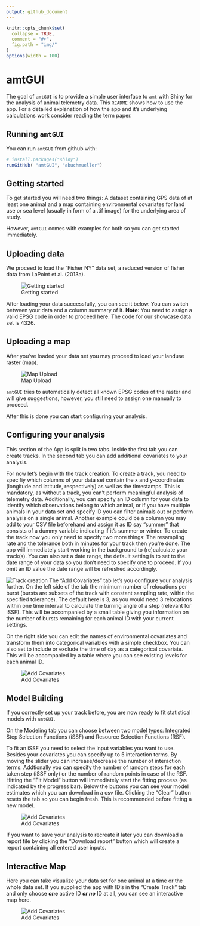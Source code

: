 ```yaml
---
output: github_document
---
```


<!-- README.md is generated from README.Rmd. Please edit that file -->

```r
knitr::opts_chunk$set(
  collapse = TRUE,
  comment = "#>",
  fig.path = "img/"
)
options(width = 100)
```

# amtGUI

The goal of `amtGUI` is to provide a simple user interface to `amt` with Shiny for the analysis of animal telemetry data. This `README` shows how to use the app. For a detailed explanation of how the app and it's underlying calculations work consider reading the term paper.

## Running `amtGUI`

You can run `amtGUI` from github with:

```r
# install.packages("shiny")
runGitHub( "amtGUI", "abuchmueller") 
```

## Getting started

To get started you will need two things: A dataset containing GPS data of at least one animal and a map containing environmental covariates for land use or sea level (usually in form of a .tif image) for the underlying area of study.

However, `amtGUI` comes with examples for both so you can get started immediately.

## Uploading data

We proceed to load the "Fisher NY" data set, a reduced version of fisher data from LaPoint et al. (2013a).

![Getting started](img/data-wide.png)

After loading your data successfully, you can see it below. You can switch between your data and a column summary of it. 
**Note:** You need to assign a valid EPSG code in order to proceed here. The code for our showcase data set is 4326.


## Uploading a map 

After you've loaded your data set you may proceed to load your landuse raster (map).

![Map Upload](img/map-wide.png)

`amtGUI` tries to automatically detect all known EPSG codes of the raster and will give suggestions, however, you still need to assign one manually to proceed.

After this is done you can start configuring your analysis.

## Configuring your analysis

This section of the App is split in two tabs. Inside the first tab you can create tracks. In the second tab you can add additional covariates to your analysis.

For now let's begin with the track creation. To create a track, you need to specifiy which columns of your data set contain the x and y-coordinates (longitude and latitude, respectively) as well as the timestamps. This is mandatory, as without a track, you can't perform meaningful analysis of telemetry data. Additionally, you can specify an ID column for your data to identify which observations belong to which animal, or if you have multiple animals in your data set and specify ID you can filter animals out or perform analysis on a single animal. Another example could be a column you may add to your CSV file beforehand and assign it as ID say "summer" that consists of a dummy variable indicating if it's summer or winter. To create the track now you only need to specify two more things: The resampling rate and the tolerance both in minutes for your track then you're done. The app will immediately start working in the background to (re)calculate your track(s). You can also set a date range, the default setting is to set to the date range of your data so you don't need to specify one to proceed. If you omit an ID value the date range will be refreshed accordingly.

![Track creation](img/track-wide.png)
The "Add Covariates" tab let's you configure your analysis further. On the left side of the tab the minimum number of relocations per burst (bursts are subsets of the track with constant sampling rate, within the specified tolerance). The default here is 3, as you would need 3 relocations within one time interval to calculate the turning angle of a step (relevant for iSSF). This will be accompanied by a small table giving you information on the number of bursts remaining for each animal ID with your current settings.

On the right side you can edit the names of environmental covariates and transform them into categorical variables with a simple checkbox. You can also set to include or exclude the time of day as a categorical covariate. This will be accompanied by a table where you can see existing levels for each animal ID.

![Add Covariates](img/addc-wide.png)

## Model Building

If you correctly set up your track before, you are now ready to fit statistical models with `amtGUI`.

On the Modeling tab you can choose between two model types: Integrated Step Selection Functions (iSSF) and Resource Selection Functions (RSF).  

To fit an iSSF you need to select the input variables you want to use. Besides your covariates you can specify up to 5 interaction terms. By moving the slider you can increase/decrease the number of interaction terms. Addtionally you can specify the number of random steps for each taken step (iSSF only) or the number of random points in case of the RSF. Hitting the "Fit Model" button will immediately start the fitting process (as indicated by the progress bar). Below the buttons you can see your model estimates which you can download in a csv file. Clicking the "Clear" button resets the tab so you can begin fresh. This is recommended before fitting a new model. 

![Add Covariates](img/issf-wide.png)

If you want to save your analysis to recreate it later you can download a report file by clicking the "Download report" button which will create a report containing all entered user inputs.

## Interactive Map

Here you can take visualize your data set for one animal at a time or the whole data set. If you supplied the app with ID's in the "Create Track" tab and only choose ***one*** active ID ***or no*** ID at all, you can see an interactive map here.

![Add Covariates](img/intmap-wide.png)

